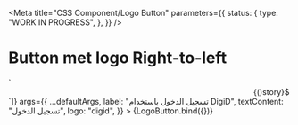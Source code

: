 <!-- @license CC0-1.0 -->


<Meta
  title="CSS Component/Logo Button"
  parameters={{
    status: {
      type: "WORK IN PROGRESS",
    },
  }}
/>

# Button met logo Right-to-left

<Canvas>
  <Story
    name="right-to-left"
    decorators={[(story) => `<div dir="rtl" lang="ar">${story()}</div>`]}
    args={{
      ...defaultArgs,
      label: "تسجيل الدخول باستخدام DigiD",
      textContent: "تسجيل الدخول",
      logo: "digid",
    }}
  >
    {LogoButton.bind({})}
  </Story>
</Canvas>
